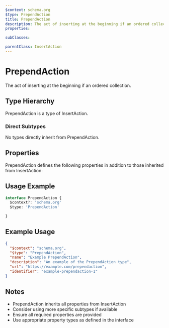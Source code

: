 ```yaml
---
$context: schema.org
$type: PrependAction
title: PrependAction
description: The act of inserting at the beginning if an ordered collection.
properties:

subClasses:

parentClass: InsertAction
---
```


# PrependAction

The act of inserting at the beginning if an ordered collection.

## Type Hierarchy

PrependAction is a type of InsertAction.

### Direct Subtypes

No types directly inherit from PrependAction.

## Properties

PrependAction defines the following properties in addition to those inherited from InsertAction:



## Usage Example

```typescript
interface PrependAction {
  $context?: 'schema.org'
  $type: 'PrependAction'

}
```

## Example Usage

```json
{
  "$context": "schema.org",
  "$type": "PrependAction",
  "name": "Example PrependAction",
  "description": "An example of the PrependAction type",
  "url": "https://example.com/prependaction",
  "identifier": "example-prependaction-1"
}
```

## Notes

- PrependAction inherits all properties from InsertAction
- Consider using more specific subtypes if available
- Ensure all required properties are provided
- Use appropriate property types as defined in the interface
